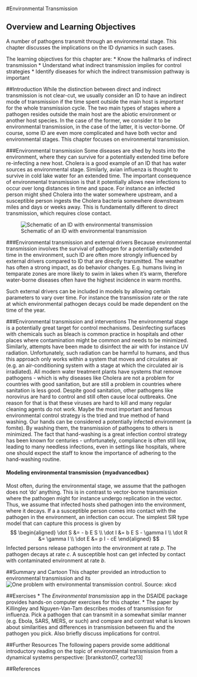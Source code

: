 #Environmental Transmission


## Overview and Learning Objectives

A number of pathogens transmit through an environmental stage. This chapter discusses the implications on the ID dynamics in such cases. 

The learning objectives for this chapter are:
* Know the hallmarks of indirect transmission
* Understand what indirect transmission implies for control strategies
* Identify diseases for which the indirect transmission pathway is important


##Introduction
While the distinction between direct and indirect transmission is not clear-cut, we usually consider an ID to have an indirect mode of transmission if the time spent outside the main host is _important_ for the whole transmission cycle. The two main types of stages where a pathogen resides outside the main host are the abiotic environment or another host species. In the case of the former, we consider it to be environmental transmission, in the case of the latter, it is vector-borne. Of course, some ID are even more complicated and have both vector and environmental stages. This chapter focuses on environmental transmission.


###Environmental transmission
Some diseases are shed by hosts into the environment, where they can survive for a potentially extended time before re-infecting a new host. Cholera is a good example of an ID that has water sources as environmental stage. Similarly, avian influenza is thought to survive in cold lake water for an extended time. The important consequence of environmental transmission is that it potentially allows new infections to occur over long distances in time and space. For instance an infected person might shed Cholera into the water somewhere upstream, and a susceptible person ingests the Cholera bacteria somewhere downstream miles and days or weeks away. This is fundamentally different to direct transmission, which requires close contact.

![Schematic of an ID with environmental transmission](./images/environmentaltransmissionscheme.png)




###Environmental transmission and external drivers
Because environmental transmission involves the survival of pathogen for a potentially extended time in the environment, such ID are often more strongly influenced by external drivers compared to ID that are directly transmitted. The weather has often a strong impact, as do behavior changes. E.g. humans living in temparate zones are more likely to swim in lakes when it's warm, therefore water-borne diseases often have the highest incidence in warm months.

Such external drivers can be included in models by allowing certain parameters to vary over time. For instance the transmission rate or the rate at which environmental pathogen decays could be made dependent on the time of the year.


###Environmental transmission and interventions
The environmental stage is a potentially great target for control mechanisms. Desinfecting surfaces with chemicals such as bleach is common practice in hospitals and other places where contamination might be common and needs to be minimized. Similarly, attempts have been made to disinfect the air with for instance UV radiation. Unfortunately, such radiation can be harmful to humans, and thus this approach only works within a system that moves and circulates air (e.g. an air-conditioning system with a stage at which the circulated air is irradiated). All modern water treatment plants have systems that remove pathogens - which is why diseases like Cholera are not a problem for countries with good sanitation, but are still a problem in countries where sanitation is less good. Despite good sanitation, other pathogens like norovirus are hard to control and still often cause local outbreaks. One reason for that is that these viruses are hard to kill and many regular cleaning agents do not work.
Maybe the most important and famous environmental control strategy is the tried and true method of hand washing. Our hands can be considered a potentially infected environment (a fomite). By washing them, the transmission of pathogens to others is minimized. The fact that hand-washing is a great infection control strategy has been known for centuries - unfortunately, compliance is often still low, leading to many needless infections, even in settings like hospitals, where one should expect the staff to know the importance of adhering to the hand-washing routine.


#### Modeling environmental transmission {myadvancedbox}
Most often, during the environmental stage, we assume that the pathogen does not 'do' anything. This is in contrast to vector-borne transmission where the pathogen might for instance undergo replication in the vector. Thus, we assume that infected hosts shed pathogen into the environment, where it decays. If a a susceptible person comes into contact with the pathogen in the environment, an infection can occur. The simplest SIR type model that can capture this process is given by
$$ 
\begin{aligned}
\dot S &= - b E S \\
\dot I &= b E S  - \gamma I \\
\dot R &= \gamma I \\
\dot E &= p I - cE
\end{aligned}
$$
Infected persons release pathogen into the environment at rate _p_. The pathogen decays at rate _c_. A susceptible host can get infected by contact with contaminated environment at rate _b_.



##Summary and Cartoon
This chapter provided an introduction to environmental transmission and its
![One problem with environmental transmission control. [Source: xkcd](https://xkcd.com/1161/)](./images/xkcd-hand_sanitizer.png)


##Exercises
* The _Environmental transmission_ app in the DSAIDE package provides hands-on computer exercises for this chapter.
* The paper by Killingley and Nguyen-Van-Tam describes modes of transmission for influenza. Pick a pathogen that can transmit in a somewhat similar manner (e.g. Ebola, SARS, MERS, or such) and compare and contrast what is known about similarities and differences in transmission between flu and the pathogen you pick. Also briefly discuss implications for control.


##Further Resources
The following papers provide some additional introductory reading on the topic of environmental transmission from a dynamical systems perspective: [brankston07, cortez13]


##References

